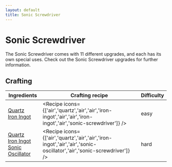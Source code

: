 ```yaml
---
layout: default
title: Sonic Screwdriver
---
```



Sonic Screwdriver
===================

The Sonic Screwdriver comes with 11 different upgrades, and each has its own special uses. Check out the Sonic Screwdriver upgrades for further information.

## Crafting

| Ingredients | Crafting recipe | Difficulty |
| ----------- | --------------- | ------------- |
| [Quartz](https://minecraft.wiki/w/Quartz)<br/>[Iron Ingot](https://minecraft.wiki/w/Iron_Ingot) | <Recipe icons={['air','quartz','air','air','iron-ingot','air','air','iron-ingot','air','sonic-screwdriver']} /> | easy |
| [Quartz](https://minecraft.wiki/w/Quartz)<br/>[Iron Ingot](https://minecraft.wiki/w/Iron_Ingot)<br/>[Sonic Oscillator](/recipes/item-circuits/sonic-oscillator) | <Recipe icons={['air','quartz','air','air','iron-ingot','air','air','sonic-oscillator','air','sonic-screwdriver']} /> | hard |
